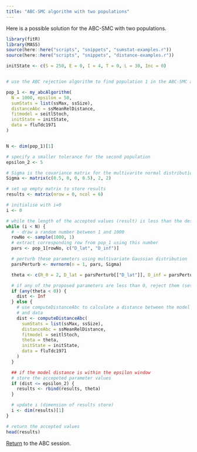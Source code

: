 ```yaml
---
title: "ABC-SMC algorithm with two populations"
---
```


Here is a possible solution for the ABC-SMC with two populations.

```r
library(fitR)
library(MASS)
source(here::here("scripts", "snippets", "sumstat-examples.r"))
source(here::here("scripts", "snippets", "distance-examples.r"))

initState <- c(S = 250, E = 0, I = 4, T = 0, L = 30, Inc = 0)


# use the ABC rejection algorithm to find population 1 in the ABC-SMC algorithm

pop_1 <- my_abcAlgorithm(
  N = 1000, epsilon = 50,
  sumStats = list(ssMax, ssSize),
  distanceAbc = ssMeanRelDistance,
  fitmodel = seitlStoch,
  initState = initState,
  data = fluTdc1971
)


N <- dim(pop_1)[1]

# specify a smaller tolerance for the second population
epsilon_2 <- 5

# Sigma is the covariance matrix for the multivarite normal distribution pertubation
Sigma <- matrix(c(0.5, 0, 0, 0.5), 2, 2)

# set up empty matrix to store results
results <- matrix(nrow = 0, ncol = 6)

# initialise with i=0
i <- 0

# while the length of the accepted values (result) is less than the desired length (N)
while (i < N) {
  # - draw a random number between 1 and 1000
  rowNo <- sample(1000, 1)
  # extract corresponding row from pop_1 using this number
  pars <- pop_1[rowNo, c("D_lat", "D_inf")]

  # perturb these parameters using multivariate Gaussian distribution
  parsPerturb <- mvrnorm(n = 1, pars, Sigma)

  theta <- c(R_0 = 2, D_lat = parsPerturb[["D_lat"]], D_inf = parsPerturb[["D_inf"]], alpha = 0.9, D_imm = 13, rho = 0.85)

  # if any of the proposed parameters are less than 0, reject them (set distance to infinity)
  if (any(theta < 0)) {
    dist <- Inf
  } else {
    # use computeDistanceAbc to calculate a distance between the model
    # and data
    dist <- computeDistanceAbc(
      sumStats = list(ssMax, ssSize),
      distanceAbc = ssMeanRelDistance,
      fitmodel = seitlStoch,
      theta = theta,
      initState = initState,
      data = fluTdc1971
    )
  }

  ## if the model distance is within the epsilon window
  # store the accepeted parameter values
  if (dist <= epsilon_2) {
    results <- rbind(results, theta)
  }

  # update i (dimension of results store)
  i <- dim(results)[1]
}

# return the accepted values
head(results)
```


[Return](ABC.html) to the ABC session.
